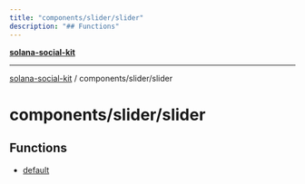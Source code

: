 ```yaml
---
title: "components/slider/slider"
description: "## Functions"
---
```


[**solana-social-kit**](../../../README.mdx)

***

[solana-social-kit](../../../README.mdx) / components/slider/slider

# components/slider/slider

## Functions

- [default](functions/default.mdx)
